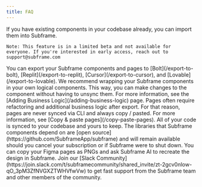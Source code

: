 ```yaml
---
title: FAQ
---
```


<AccordionGroup>
  <Accordion title="Can I import my existing component library?">
    If you have existing components in your codebase already, you can import them into Subframe.

    Note: This feature is in a limited beta and not available for everyone. If you're interested in early access, reach out to support@subframe.com
  </Accordion>
  <Accordion title="How does Subframe integrate with Bolt/Replit/Cursor/Lovable?">
    You can export your Subframe components and pages to [Bolt](/export-to-bolt), [Replit](/export-to-replit), [Cursor](/export-to-cursor), and [Lovable](/export-to-lovable).
  </Accordion>
  <Accordion title="How do I add logic to my Subframe components?">
    We recommend wrapping your Subframe components in your own logical components. This way, you can make changes to the component without having to unsync them. For more information, see the [Adding Business Logic](/adding-business-logic) page.
  </Accordion>
  <Accordion title="Why do I not see my pages in my codebase after I sync?">
    Pages often require refactoring and additional business logic after export. For that reason, pages are never synced via CLI and always copy / pasted. For more information, see [Copy & paste pages](/copy-paste-pages).
  </Accordion>
  <Accordion title="Will my code keep working if I cancel my subscription?">
    All of your code is synced to your codebase and yours to keep. The libraries that Subframe components depend on are [open source](https://github.com/SubframeApp/subframe) and will remain available should you cancel your subscription or if Subframe were to shut down.
  </Accordion>
  <Accordion title="Can I import my designs from Figma?">
    You can copy your Figma pages as PNGs and ask Subframe AI to recreate the design in Subframe.
  </Accordion>
  <Accordion title="How can I get support?">
    Join our [Slack Community](https://join.slack.com/t/subframecommunity/shared_invite/zt-2gcv0nlow-qO_3pM3ZfNVGXZTWHVfwVw) to get fast support from the Subframe team and other members of the community.
  </Accordion>
</AccordionGroup>
